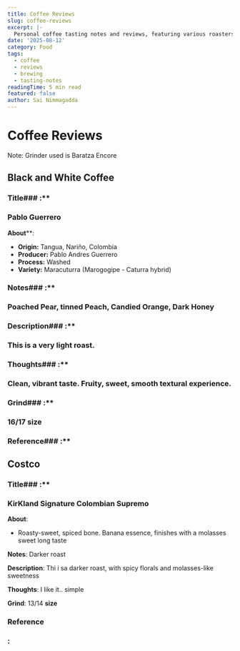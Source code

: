 ```yaml
---
title: Coffee Reviews
slug: coffee-reviews
excerpt: |-
  Personal coffee tasting notes and reviews, featuring various roasters and brewing methods.
date: '2025-08-12'
category: Food
tags:
  - coffee
  - reviews
  - brewing
  - tasting-notes
readingTime: 5 min read
featured: false
author: Sai Nimmagadda
---
```

# Coffee Reviews

Note: Grinder used is Baratza Encore

## Black and White Coffee

### Title### :**

### Pablo Guerrero

**About****:

- **Origin:** Tangua, Nariño, Colombia
- **Producer:** Pablo Andres Guerrero
- **Process:** Washed
- **Variety:** Maracuturra (Marogogipe - Caturra hybrid)

### Notes### :**

### Poached Pear, tinned Peach, Candied Orange, Dark Honey

### Description### :**

### This is a very light roast.

### Thoughts### :**

### Clean, vibrant taste. Fruity, sweet, smooth textural experience.

### Grind### :**

### 16/17 size

### Reference### :**

## Costco

### Title### :**

### KirKland Signature Colombian Supremo

**About**:

- Roasty-sweet, spiced bone. Banana essence, finishes with a molasses sweet long taste

**Notes**: Darker roast

**Description**: Thi i sa darker roast, with spicy florals and molasses-like sweetness

**Thoughts**: I like it.. simple

**Grind**: 13/14 **size**

### Reference

### :
